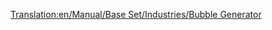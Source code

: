[[Translation:en/Manual/Base Set/Industries/Bubble Generator]]
{{en/Manual/Base Set/Industries/Industries|Image=[[File:en/Manual/Base Set/Industries/BubbleGenerator.png]]
|name=Bubble Generator
|climates=[[en/Manual/Climates]]
|accepts=Nothing
|produces=[[en/Manual/Base Set/Cargos/Bubbles]]
|notes=Not present in other [[en/Manual/Climates]].
}}
